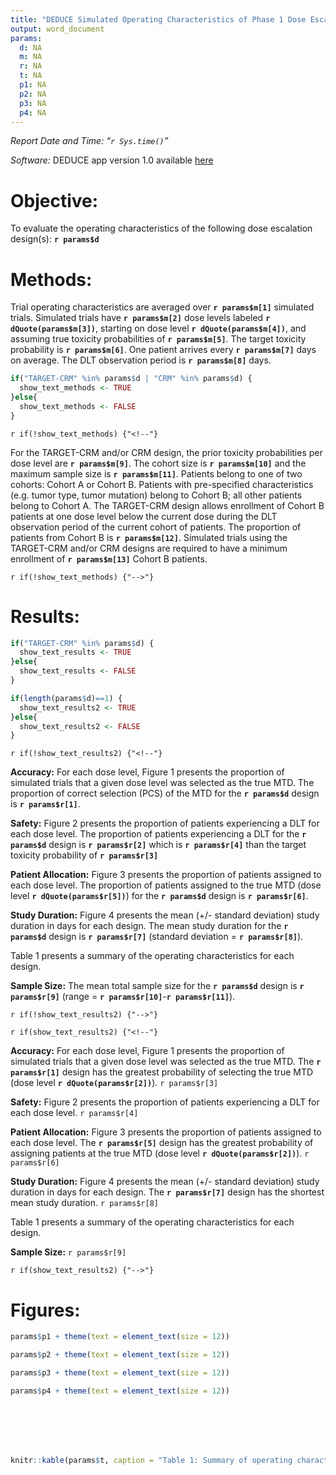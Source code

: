 ```yaml
---
title: "DEDUCE Simulated Operating Characteristics of Phase 1 Dose Escalation Designs"
output: word_document
params:
  d: NA
  m: NA
  r: NA
  t: NA
  p1: NA
  p2: NA
  p3: NA
  p4: NA
---
```

*Report Date and Time: "`r Sys.time()`"*

*Software:* DEDUCE app version 1.0 available [here](https://bengarski.shinyapps.io/DEDUCE/) 


# Objective:

To evaluate the operating characteristics of the following dose escalation design(s): **`r params$d`**

# Methods:

Trial operating characteristics are averaged over **`r params$m[1]`** simulated trials. Simulated trials have **`r params$m[2]`** dose levels labeled **`r dQuote(params$m[3])`**, starting on dose level **`r dQuote(params$m[4])`**, and assuming true toxicity probabilities of **`r params$m[5]`**. The target toxicity probability is **`r params$m[6]`**. One patient arrives every **`r params$m[7]`** days on average. The DLT observation period is **`r params$m[8]`** days.

<!-- Test if TARGET-CRM/CRM is a Design Used -->
```r
if("TARGET-CRM" %in% params$d | "CRM" %in% params$d) {
  show_text_methods <- TRUE
}else{
  show_text_methods <- FALSE
}
```

<!-- Only Show if TARGET-CRM/CRM is Selected -->
`r if(!show_text_methods) {"<!--"}`

For the TARGET-CRM and/or CRM design, the prior toxicity probabilities per dose level are **`r params$m[9]`**. The cohort size is **`r params$m[10]`** and the maximum sample size is **`r params$m[11]`**. Patients belong to one of two cohorts: Cohort A or Cohort B. Patients with pre-specified characteristics (e.g. tumor type, tumor mutation) belong to Cohort B; all other patients belong to Cohort A. The TARGET-CRM design allows enrollment of Cohort B patients at one dose level below the current dose during the DLT observation period of the current cohort of patients. The proportion of patients from Cohort B is **`r params$m[12]`**. Simulated trials using the TARGET-CRM and/or CRM designs are required to have a minimum enrollment of **`r params$m[13]`** Cohort B patients.


`r if(!show_text_methods) {"-->"}`

# Results:

<!-- Test if TARGET-CRM is a Design Used -->
```r
if("TARGET-CRM" %in% params$d) {
  show_text_results <- TRUE
}else{
  show_text_results <- FALSE
}
```

<!-- Test if 1 Design Used -->
```r
if(length(params$d)==1) {
  show_text_results2 <- TRUE
}else{
  show_text_results2 <- FALSE
}
```

<!-- Only Show if 1 Design Used -->
`r if(!show_text_results2) {"<!--"}`

**Accuracy:** For each dose level, Figure 1 presents the proportion of simulated trials that a given dose level was selected as the true MTD. The proportion of correct selection (PCS) of the MTD for the **`r params$d`** design is **`r params$r[1]`**.

**Safety:** Figure 2 presents the proportion of patients experiencing a DLT for each dose level. The proportion of patients experiencing a DLT for the **`r params$d`** design is **`r params$r[2]`** which is **`r params$r[4]`** than the target toxicity probability of **`r params$r[3]`**

**Patient Allocation:** Figure 3 presents the proportion of patients assigned to each dose level. The proportion of patients assigned to the true MTD (dose level **`r dQuote(params$r[5])`**) for the **`r params$d`** design is **`r params$r[6]`**.

**Study Duration:** Figure 4 presents the mean (+/- standard deviation) study duration in days for each design. The mean study duration for the **`r params$d`** design is **`r params$r[7]`** (standard deviation = **`r params$r[8]`**).

Table 1 presents a summary of the operating characteristics for each design.

**Sample Size:** The mean total sample size for the **`r params$d`** design is **`r params$r[9]`** (range = **`r params$r[10]`**-**`r params$r[11]`**).

`r if(!show_text_results2) {"-->"}`

<!-- Only Show if 2+ Designs Used -->
`r if(show_text_results2) {"<!--"}`

**Accuracy:** For each dose level, Figure 1 presents the proportion of simulated trials that a given dose level was selected as the true MTD. The **`r params$r[1]`** design has the greatest probability of selecting the true MTD (dose level **`r dQuote(params$r[2])`**). `r params$r[3]`

**Safety:** Figure 2 presents the proportion of patients experiencing a DLT for each dose level. `r params$r[4]`

**Patient Allocation:** Figure 3 presents the proportion of patients assigned to each dose level. The **`r params$r[5]`** design has the greatest probability of assigning patients at the true MTD (dose level **`r dQuote(params$r[2])`**). `r params$r[6]`

**Study Duration:** Figure 4 presents the mean (+/- standard deviation) study duration in days for each design. The **`r params$r[7]`** design has the shortest mean study duration. `r params$r[8]`

Table 1 presents a summary of the operating characteristics for each design.

**Sample Size:** `r params$r[9]`

`r if(show_text_results2) {"-->"}`

# Figures:

```r
params$p1 + theme(text = element_text(size = 12))  
```

```r
params$p2 + theme(text = element_text(size = 12)) 
```

```r
params$p3 + theme(text = element_text(size = 12)) 
```

```r
params$p4 + theme(text = element_text(size = 12)) 
```

<br><br><br><br>

```r
knitr::kable(params$t, caption = "Table 1: Summary of operating characteristics for the selected designs.")
```


